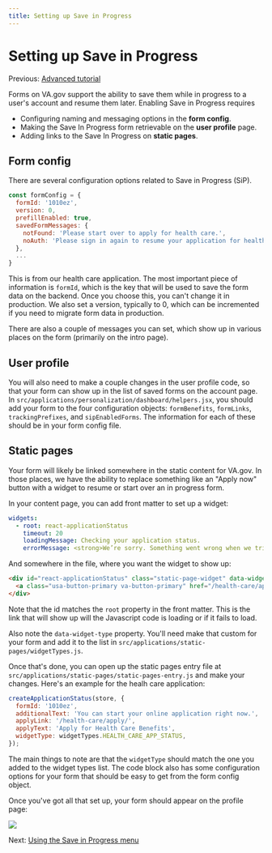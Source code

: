 ```yaml
---
title: Setting up Save in Progress
---
```


# Setting up Save in Progress

Previous: [Advanced tutorial](/forms/form-tutorial-advanced)

Forms on VA.gov support the ability to save them while in progress to a user's account and resume them later. Enabling Save in Progress requires

- Configuring naming and messaging options in the **form config**.
- Making the Save In Progress form retrievable on the **user profile** page.
- Adding links to the Save In Progress on **static pages**.

## Form config

There are several configuration options related to Save in Progress (SiP).

```js
const formConfig = {
  formId: '1010ez',
  version: 0,
  prefillEnabled: true,
  savedFormMessages: {
    notFound: 'Please start over to apply for health care.',
    noAuth: 'Please sign in again to resume your application for health care.'
  },
  ...
}
```

This is from our health care application. The most important piece of information is `formId`, which is the key that will be used to save the form data on the backend. Once you choose this, you can't change it in production. We also set a version, typically to 0, which can be incremented if you need to migrate form data in production.

There are also a couple of messages you can set, which show up in various places on the form (primarily on the intro page).

## User profile

You will also need to make a couple changes in the user profile code, so that your form can show up in the list of saved forms on the account page. In `src/applications/personalization/dashboard/helpers.jsx`, you should add your form to the four configuration objects: `formBenefits`, `formLinks`, `trackingPrefixes`, and `sipEnabledForms`. The information for each of these should be in your form config file.

## Static pages

Your form will likely be linked somewhere in the static content for VA.gov. In those places, we have the ability to replace something like an "Apply now" button with a widget to resume or start over an in progress form.

In your content page, you can add front matter to set up a widget:

```yaml
widgets:
  - root: react-applicationStatus
    timeout: 20
    loadingMessage: Checking your application status.
    errorMessage: <strong>We’re sorry. Something went wrong when we tried to load your saved application.</strong<br/>Please try refreshing your browser in a few minutes.
```

And somewhere in the file, where you want the widget to show up:

```html
<div id="react-applicationStatus" class="static-page-widget" data-widget-type="health-care-app-status">
  <a class="usa-button-primary va-button-primary" href="/health-care/apply/application/">Apply for Health Care Benefits</a>
</div>
```

Note that the id matches the `root` property in the front matter. This is the link that will show up will the Javascript code is loading or if it fails to load.

Also note the `data-widget-type` property. You'll need make that custom for your form and add it to the list in `src/applications/static-pages/widgetTypes.js`.

Once that's done, you can open up the static pages entry file at `src/applications/static-pages/static-pages-entry.js` and make your changes. Here's an example for the healh care application:

```js
createApplicationStatus(store, {
  formId: '1010ez',
  additionalText: 'You can start your online application right now.',
  applyLink: '/health-care/apply/',
  applyText: 'Apply for Health Care Benefits',
  widgetType: widgetTypes.HEALTH_CARE_APP_STATUS,
});
```

The main things to note are that the `widgetType` should match the one you added to the widget types list. The code block also has some configuration options for your form that should be easy to get from the form config object.

Once you've got all that set up, your form should appear on the profile page:

![](../../images/forms/saved_form.png)

Next: [Using the Save in Progress menu](/forms/save-in-progress-menu)
